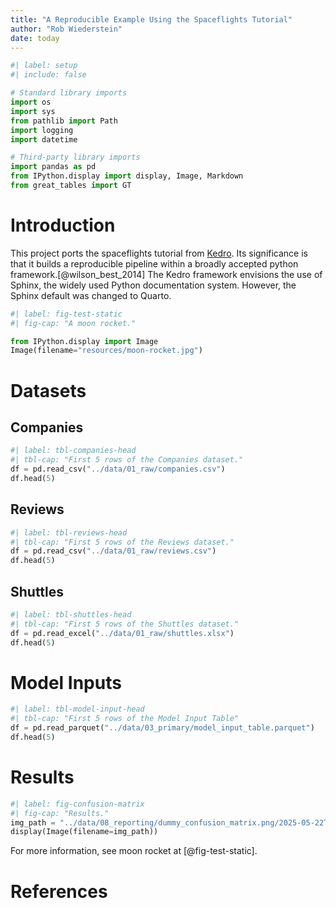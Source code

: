 ```yaml
---
title: "A Reproducible Example Using the Spaceflights Tutorial"
author: "Rob Wiederstein"
date: today
---
```



```python
#| label: setup
#| include: false

# Standard library imports
import os
import sys
from pathlib import Path
import logging
import datetime

# Third-party library imports
import pandas as pd
from IPython.display import display, Image, Markdown
from great_tables import GT
```


# Introduction

This project ports the spaceflights tutorial from [Kedro](https://kedro.org/).  Its significance is that it builds a reproducible pipeline within a broadly accepted python framework.[@wilson_best_2014]  The Kedro framework envisions the use of Sphinx, the widely used Python documentation system.  However, the Sphinx default was changed to Quarto. 


```python
#| label: fig-test-static
#| fig-cap: "A moon rocket."

from IPython.display import Image
Image(filename="resources/moon-rocket.jpg") 
```


# Datasets

## Companies

```python
#| label: tbl-companies-head
#| tbl-cap: "First 5 rows of the Companies dataset."
df = pd.read_csv("../data/01_raw/companies.csv")
df.head(5)
```

## Reviews 

```python
#| label: tbl-reviews-head
#| tbl-cap: "First 5 rows of the Reviews dataset."
df = pd.read_csv("../data/01_raw/reviews.csv")
df.head(5)
```

## Shuttles

```python
#| label: tbl-shuttles-head
#| tbl-cap: "First 5 rows of the Shuttles dataset."
df = pd.read_excel("../data/01_raw/shuttles.xlsx")
df.head(5)
```

# Model Inputs

```python
#| label: tbl-model-input-head
#| tbl-cap: "First 5 rows of the Model Input Table"
df = pd.read_parquet("../data/03_primary/model_input_table.parquet")
df.head(5)
```


# Results 
```python
#| label: fig-confusion-matrix
#| fig-cap: "Results."
img_path = "../data/08_reporting/dummy_confusion_matrix.png/2025-05-22T12.16.33.752Z/dummy_confusion_matrix.png"
display(Image(filename=img_path))
```

For more information, see moon rocket at [@fig-test-static].


# References {.unnumbered}

:::{#refs}
:::
